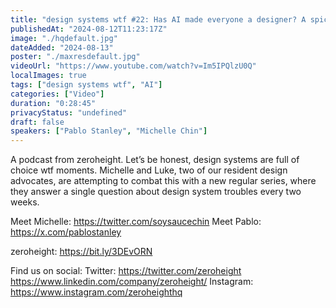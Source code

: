 ```yaml
---
title: "design systems wtf #22: Has AI made everyone a designer? A spicy conversation with Pablo Stanley"
publishedAt: "2024-08-12T11:23:17Z"
image: "./hqdefault.jpg"
dateAdded: "2024-08-13"
poster: "./maxresdefault.jpg"
videoUrl: "https://www.youtube.com/watch?v=Im5IPQlzU0Q"
localImages: true
tags: ["design systems wtf", "AI"]
categories: ["Video"]
duration: "0:28:45"
privacyStatus: "undefined"
draft: false
speakers: ["Pablo Stanley", "Michelle Chin"]
---
```

A podcast from zeroheight. Let’s be honest, design systems are full of choice wtf moments. Michelle and Luke, two of our resident design advocates, are attempting to combat this with a new regular series, where they answer a single question about design system troubles every two weeks.

Meet Michelle: https://twitter.com/soysaucechin
Meet Pablo: https://x.com/pablostanley

zeroheight: https://bit.ly/3DEvORN

Find us on social:
Twitter: https://twitter.com/zeroheight
https://www.linkedin.com/company/zeroheight/
Instagram: https://www.instagram.com/zeroheighthq

